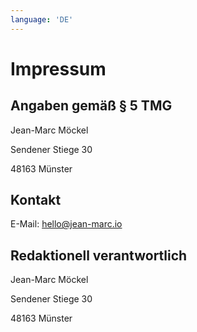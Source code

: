 ```yaml
---
language: 'DE'
---
```


# Impressum

## Angaben gemäß § 5 TMG

Jean-Marc Möckel

Sendener Stiege 30

48163 Münster

## Kontakt

E-Mail: hello@jean-marc.io

## Redaktionell verantwortlich
Jean-Marc Möckel

Sendener Stiege 30

48163 Münster